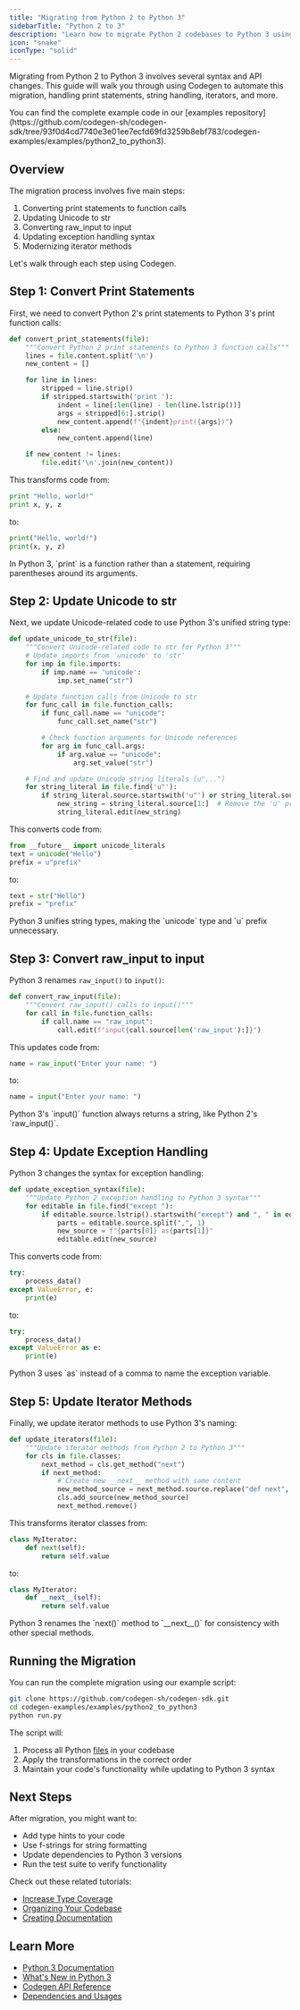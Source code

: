```yaml
---
title: "Migrating from Python 2 to Python 3"
sidebarTitle: "Python 2 to 3"
description: "Learn how to migrate Python 2 codebases to Python 3 using Codegen"
icon: "snake"
iconType: "solid"
---
```


Migrating from Python 2 to Python 3 involves several syntax and API changes. This guide will walk you through using Codegen to automate this migration, handling print statements, string handling, iterators, and more.

<Info>
You can find the complete example code in our [examples repository](https://github.com/codegen-sh/codegen-sdk/tree/93f0d4cd7740e3e01ee7ecfd69fd3259b8ebf783/codegen-examples/examples/python2_to_python3).
</Info>

## Overview

The migration process involves five main steps:

1. Converting print statements to function calls
2. Updating Unicode to str
3. Converting raw_input to input
4. Updating exception handling syntax
5. Modernizing iterator methods

Let's walk through each step using Codegen.

## Step 1: Convert Print Statements

First, we need to convert Python 2's print statements to Python 3's print function calls:

```python
def convert_print_statements(file):
    """Convert Python 2 print statements to Python 3 function calls"""
    lines = file.content.split('\n')
    new_content = []

    for line in lines:
        stripped = line.strip()
        if stripped.startswith('print '):
            indent = line[:len(line) - len(line.lstrip())]
            args = stripped[6:].strip()
            new_content.append(f"{indent}print({args})")
        else:
            new_content.append(line)

    if new_content != lines:
        file.edit('\n'.join(new_content))
```

This transforms code from:

```python
print "Hello, world!"
print x, y, z
```

to:

```python
print("Hello, world!")
print(x, y, z)
```

<Note>
  In Python 3, `print` is a function rather than a statement, requiring
  parentheses around its arguments.
</Note>

## Step 2: Update Unicode to str

Next, we update Unicode-related code to use Python 3's unified string type:

```python
def update_unicode_to_str(file):
    """Convert Unicode-related code to str for Python 3"""
    # Update imports from 'unicode' to 'str'
    for imp in file.imports:
        if imp.name == 'unicode':
            imp.set_name("str")

    # Update function calls from Unicode to str
    for func_call in file.function_calls:
        if func_call.name == "unicode":
            func_call.set_name("str")

        # Check function arguments for Unicode references
        for arg in func_call.args:
            if arg.value == "unicode":
                arg.set_value("str")

    # Find and update Unicode string literals (u"...")
    for string_literal in file.find('u"'):
        if string_literal.source.startswith('u"') or string_literal.source.startswith("u'"):
            new_string = string_literal.source[1:]  # Remove the 'u' prefix
            string_literal.edit(new_string)
```

This converts code from:

```python
from __future__ import unicode_literals
text = unicode("Hello")
prefix = u"prefix"
```

to:

```python
text = str("Hello")
prefix = "prefix"
```

<Note>
  Python 3 unifies string types, making the `unicode` type and `u` prefix
  unnecessary.
</Note>

## Step 3: Convert raw_input to input

Python 3 renames `raw_input()` to `input()`:

```python
def convert_raw_input(file):
    """Convert raw_input() calls to input()"""
    for call in file.function_calls:
        if call.name == "raw_input":
            call.edit(f"input{call.source[len('raw_input'):]}")
```

This updates code from:

```python
name = raw_input("Enter your name: ")
```

to:

```python
name = input("Enter your name: ")
```

<Tip>
  Python 3's `input()` function always returns a string, like Python 2's
  `raw_input()`.
</Tip>

## Step 4: Update Exception Handling

Python 3 changes the syntax for exception handling:

```python
def update_exception_syntax(file):
    """Update Python 2 exception handling to Python 3 syntax"""
    for editable in file.find("except "):
        if editable.source.lstrip().startswith("except") and ", " in editable.source and " as " not in editable.source:
            parts = editable.source.split(",", 1)
            new_source = f"{parts[0]} as{parts[1]}"
            editable.edit(new_source)
```

This converts code from:

```python
try:
    process_data()
except ValueError, e:
    print(e)
```

to:

```python
try:
    process_data()
except ValueError as e:
    print(e)
```

<Note>
  Python 3 uses `as` instead of a comma to name the exception variable.
</Note>

## Step 5: Update Iterator Methods

Finally, we update iterator methods to use Python 3's naming:

```python
def update_iterators(file):
    """Update iterator methods from Python 2 to Python 3"""
    for cls in file.classes:
        next_method = cls.get_method("next")
        if next_method:
            # Create new __next__ method with same content
            new_method_source = next_method.source.replace("def next", "def __next__")
            cls.add_source(new_method_source)
            next_method.remove()
```

This transforms iterator classes from:

```python
class MyIterator:
    def next(self):
        return self.value
```

to:

```python
class MyIterator:
    def __next__(self):
        return self.value
```

<Note>
  Python 3 renames the `next()` method to `__next__()` for consistency with
  other special methods.
</Note>

## Running the Migration

You can run the complete migration using our example script:

```bash
git clone https://github.com/codegen-sh/codegen-sdk.git
cd codegen-examples/examples/python2_to_python3
python run.py
```

The script will:

1. Process all Python [files](/api-reference/python/PyFile) in your codebase
2. Apply the transformations in the correct order
3. Maintain your code's functionality while updating to Python 3 syntax

## Next Steps

After migration, you might want to:

- Add type hints to your code
- Use f-strings for string formatting
- Update dependencies to Python 3 versions
- Run the test suite to verify functionality

Check out these related tutorials:

- [Increase Type Coverage](/tutorials/increase-type-coverage)
- [Organizing Your Codebase](/tutorials/organize-your-codebase)
- [Creating Documentation](/tutorials/creating-documentation)

## Learn More

- [Python 3 Documentation](https://docs.python.org/3/)
- [What's New in Python 3](https://docs.python.org/3/whatsnew/3.0.html)
- [Codegen API Reference](/api-reference)
- [Dependencies and Usages](/building-with-codegen/dependencies-and-usages)
